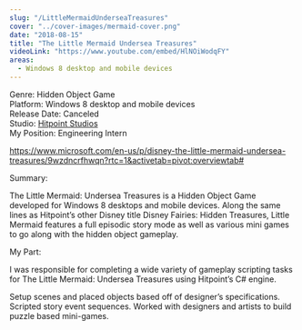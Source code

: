 ```yaml
---
slug: "/LittleMermaidUnderseaTreasures"
cover: "../cover-images/mermaid-cover.png"
date: "2018-08-15"
title: "The Little Mermaid Undersea Treasures"
videoLink: "https://www.youtube.com/embed/HlNOiWodqFY"
areas:
  - Windows 8 desktop and mobile devices
---
```


Genre: Hidden Object Game
<br/>Platform: Windows 8 desktop and mobile devices
<br/>Release Date: Canceled
<br/>Studio: [Hitpoint Studios](https://www.hitpointstudios.com/)
<br/>My Position: Engineering Intern

https://www.microsoft.com/en-us/p/disney-the-little-mermaid-undersea-treasures/9wzdncrfhwqn?rtc=1&activetab=pivot:overviewtab#

Summary:

The Little Mermaid: Undersea Treasures is a Hidden Object Game developed for Windows 8 desktops and mobile devices. Along the same lines as Hitpoint’s other Disney title Disney Fairies: Hidden Treasures, Little Mermaid features a full episodic story mode as well as various mini games to go along with the hidden object gameplay.

My Part:

I was responsible for completing a wide variety of gameplay scripting tasks for The Little Mermaid: Undersea Treasures using Hitpoint’s C# engine.

Setup scenes and placed objects based off of designer’s specifications.
Scripted story event sequences.
Worked with designers and artists to build puzzle based mini-games.
